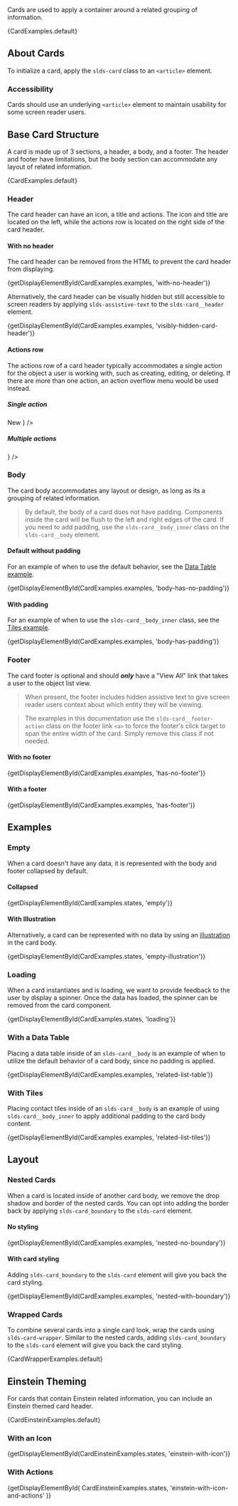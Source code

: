 
<div className="lead doc">
  Cards are used to apply a container around a related grouping of information.
</div>

<CodeView exampleOnly>{CardExamples.default}</CodeView>

## About Cards

To initialize a card, apply the `slds-card` class to an `<article>` element.

### Accessibility

Cards should use an underlying `<article>` element to maintain usability for some screen reader users.

## Base Card Structure

A card is made up of 3 sections, a header, a body, and a footer. The header and footer have limitations, but the body section can accommodate any layout of related information.

<CodeView>{CardExamples.default}</CodeView>

### Header

The card header can have an icon, a title and actions. The icon and title are located on the left, while the actions row is located on the right side of the card header.

<Example title="Cards Header">
  <CodeView>
    <Card>
      <CardHeader
        title="Accounts"
        href="javascript:void(0);"
        symbol="account"
      />
    </Card>
  </CodeView>
</Example>

#### With no header

The card header can be removed from the HTML to prevent the card header from displaying.

<CodeView>
  {getDisplayElementById(CardExamples.examples, 'with-no-header')}
</CodeView>

Alternatively, the card header can be visually hidden but still accessible to screen readers by applying `slds-assistive-text` to the `slds-card__header` element.

<CodeView>
  {getDisplayElementById(CardExamples.examples, 'visibly-hidden-card-header')}
</CodeView>

#### Actions row

The actions row of a card header typically accommodates a single action for the object a user is working with, such as creating, editing, or deleting. If there are more than one action, an action overflow menu would be used instead.

##### Single action

<Example title="Cards Single Action">
  <CodeView>
    <Card>
      <CardHeader
        title="Accounts"
        href="javascript:void(0);"
        symbol="account"
        action={
          <button className="slds-button slds-button_neutral">New</button>
        }
      />
    </Card>
  </CodeView>
</Example>

##### Multiple actions

<Example title="Cards Multiple Actions">
  <CodeView style={{ height: '10rem' }}>
    <Card>
      <CardHeader
        title="Accounts"
        href="javascript:void(0);"
        symbol="account"
        action={<ActionOverflow position="right" />}
      />
    </Card>
  </CodeView>
</Example>

### Body

The card body accommodates any layout or design, as long as its a grouping of related information.

<Blockquote type="note" header="Styling Note">
  By default, the body of a card does not have padding. Components inside the
  card will be flush to the left and right edges of the card. If you need to add
  padding, use the <code>slds-card__body_inner</code> class on
  the <code>slds-card__body</code> element.
</Blockquote>

#### Default without padding

For an example of when to use the default behavior, see the [Data Table example](/components/cards/#With-a-Data-Table).

<CodeView>
  {getDisplayElementById(CardExamples.examples, 'body-has-no-padding')}
</CodeView>

#### With padding

For an example of when to use the `slds-card__body_inner` class, see the [Tiles example](/components/cards/#With-Tiles).

<CodeView>
  {getDisplayElementById(CardExamples.examples, 'body-has-padding')}
</CodeView>

### Footer

The card footer is optional and should _**only**_ have a "View All" link that takes a user to the object list view.

<Blockquote type="a11y" header="Accessibility Note">
  When present, the footer includes hidden assistive text to give screen reader
  users context about which entity they will be viewing.
</Blockquote>

<Blockquote type="note" header="Implementation Note">
  The examples in this documentation use the <code>slds-card__footer-action</code> class on
  the footer link <code>&lt;a&gt;</code> to force the footer's click target to span the
  entire width of the card. Simply remove this class if not needed.
</Blockquote>

#### With no footer

<CodeView>
  {getDisplayElementById(CardExamples.examples, 'has-no-footer')}
</CodeView>

#### With a footer

<CodeView>
  {getDisplayElementById(CardExamples.examples, 'has-footer')}
</CodeView>

## Examples

### Empty

When a card doesn't have any data, it is represented with the body and footer collapsed by default.

#### Collapsed

<CodeView>{getDisplayElementById(CardExamples.states, 'empty')}</CodeView>

#### With Illustration

Alternatively, a card can be represented with no data by using an [illustration](/components/illustration) in the card body.

<CodeView>
  {getDisplayElementById(CardExamples.states, 'empty-illustration')}
</CodeView>

### Loading

When a card instantiates and is loading, we want to provide feedback to the user by display a spinner. Once the data has loaded, the spinner can be removed from the card component.

<CodeView>{getDisplayElementById(CardExamples.states, 'loading')}</CodeView>

### With a Data Table

Placing a data table inside of an `slds-card__body` is an example of when to utilize the default behavior of a card body, since no padding is applied.

<CodeView>
  {getDisplayElementById(CardExamples.examples, 'related-list-table')}
</CodeView>

### With Tiles

Placing contact tiles inside of an `slds-card__body` is an example of using `slds-card__body_inner` to apply additional padding to the card body content.

<CodeView>
  {getDisplayElementById(CardExamples.examples, 'related-list-tiles')}
</CodeView>

## Layout

### Nested Cards

When a card is located inside of another card body, we remove the drop shadow and border of the nested cards. You can opt into adding the border back by applying `slds-card_boundary` to the `slds-card` element.

#### No styling

<CodeView>
  {getDisplayElementById(CardExamples.examples, 'nested-no-boundary')}
</CodeView>

#### With card styling

Adding `slds-card_boundary` to the `slds-card` element will give you back the card styling.

<CodeView>
  {getDisplayElementById(CardExamples.examples, 'nested-with-boundary')}
</CodeView>

### Wrapped Cards

To combine several cards into a single card look, wrap the cards using `slds-card-wrapper`. Similar to the nested cards, adding `slds-card_boundary` to the `slds-card` element will give you back the card styling.

<CodeView>{CardWrapperExamples.default}</CodeView>

## Einstein Theming

For cards that contain Einstein related information, you can include an Einstein themed card header.

<CodeView>{CardEinsteinExamples.default}</CodeView>

### With an Icon

<CodeView>
  {getDisplayElementById(CardEinsteinExamples.states, 'einstein-with-icon')}
</CodeView>

### With Actions

<CodeView>
  {getDisplayElementById(
    CardEinsteinExamples.states,
    'einstein-with-icon-and-actions'
  )}
</CodeView>
